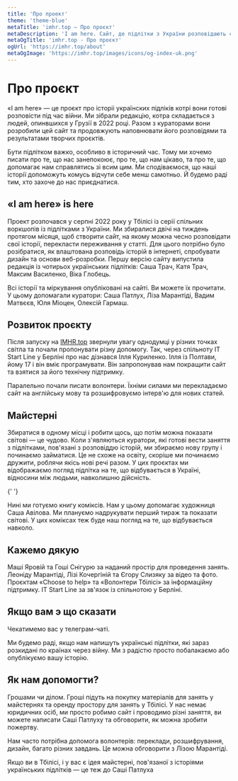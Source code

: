```yaml
---
title: 'Про проект'
theme: 'theme-blue'
metaTitle: 'imhr.top — Про проєкт'
metaDescription: 'I am here. Сайт, де підлітки з України розповідають свої історії.'
metaOgTitle: 'imhr.top - Про проєкт'
ogUrl: 'https://imhr.top/about'
metaOgImage: 'https://imhr.top/images/icons/og-index-uk.png'
---
```


# Про проєкт

«I am here» — це проєкт про історіі українских підліків котрі вони готові розповісти під час війни. Ми зібрали редакцію, котра складається з людей, опинвшихся у Грузії в 2022 році. Разом з кураторами вони розробили цей сайт та продовжують наповнювати його розповідями та результатами творчих проєктів.

Бути підлітком важко, особливо в історичний час. Тому ми хочемо писати про те, що нас занепокоює, про те, що нам цікаво, та про те, що допомагає нам справлятись зі всим цим. Ми сподіваємося, що наші історії допоможуть комусь відчути себе менш самотньо. Й будемо раді тим, хто захоче до нас приєднатися.

## «I am here» is here

Проект розпочався у серпні 2022 року у Тбілісі із серії спільних воркшопів із підлітками з України. Ми збиралися двічі на тиждень протягом місяця, щоб створити сайт, на якому можна чесно розповідати свої історії, перекласти переживання у статті. Для цього потрібно було розібратися, як влаштована розповідь історій в інтернеті, спробувати дизайн та основи веб-розробки. Першу версію сайту випустила редакція із чотирьох українських підлітків: Саша Трач, Катя Трач, Максим Василенко, Віка Глобець.

Всі історії та міркування опубліковані на сайті. Ви можете їх прочитати. У цьому допомагали куратори: Саша Патлух, Ліза Марантіді, Вадим Матвєєв, Юля Міоцен, Олексій Гармаш.

<ImageGrid>
  <GridPhoto
    src="/images/name/sasha.jpg"
    alt="Саша під час прогулянки Ботанічним садом"
  />
  <GridPhoto src="/images/name/vika.jpg" alt="Віка позує" />
  <GridPhoto
    src="/images/name/maks-vika.jpg"
    alt="Макс і Віка щось не поділили"
  />
  <GridPhoto src="/images/name/maks.jpg" alt="Макс" />
  <GridPhoto src="/images/name/pes.jpg" alt="Пес лежить відпочиває" />
  <GridPhoto
    src="/images/name/kate.jpg"
    alt="Катя уважно дивиться в далечінь"
  />
</ImageGrid>

## Розвиток проєкту

Після запуску на [IMHR.top](http://IMHR.top) звернули увагу однодумці у різних точках світла та почали пропонувати різну допомогу. Так, через спільноту <BlankLink path="https://t.me/itstartline">IT Start Line</BlankLink> у Берліні про нас дізнався Ілля Куриленко. Ілля із Полтави, йому 17 і він вміє програмувати. Він запропонував нам покращити сайт та взятися за його технічну підтримку.

Паралельно почали писати волонтери. Їхніми силами ми перекладаємо сайт на англійську мову та розшифровуємо інтерв'ю для нових статей.

## Майстерні

Збиратися в одному місці і робити щось, що потім можна показати світові — це чудово. Коли з'являються куратори, які готові вести заняття з підлітками, пов'язані з розповіддю історій, ми збираємо нову групу і починаємо займатися. Це не схоже на освіту, скоріше ми починаємо дружити, роблячи якісь нові речі разом. У цих проєктах ми відображаємо погляд підлітка на те, що відбувається в Україні, відносини між людьми, навколишню дійсність.

{' '}

<PhotoFullPage src="/images/name/work-process.jpg" text="" />
Нині ми готуємо книгу коміксів. Нам у цьому допомагає художниця Саша Авілова. Ми
плануємо надрукувати перший тираж та показати світові. У цих коміксах теж буде наш
погляд на те, що відбувається навколо.

## Кажемо дякую

Маші Яровій та Гоші Снігурю за наданий простір для проведення занять. Леоніду Марантіді, Лізі Кочергіній та Єгору Слизяку за відео та фото. Проєктам <BlankLink path="https://choosetohelp.ge/">«Choose to help»</BlankLink> та <BlankLink path="https://t.me/volunteerstbilisi">«Волонтери Тбілісі»</BlankLink> за інформаційну підтримку. <BlankLink path="https://t.me/itstartline">IT Start Line</BlankLink> за зв'язок із спільнотою у Берліні.

## Якщо вам э що сказати

Чекатимемо вас у <BlankLink path="https://t.me/+tiiH3XpLUB03YWFi">телеграм-чаті</BlankLink>.

Ми будемо раді, якщо нам напишуть українські підлітки, які зараз розкидані по країнах через війну. Ми з радістю просто побалакаємо або опублікуємо вашу історію.

## Як нам допомогти?

Грошами чи ділом. Гроші підуть на покупку матеріалів для занять у майстернях та оренду простору для занять у Тбілісі. У нас немає юридичних осіб, ми просто робимо сайт і проводимо різні заняття, ви можете написати <BlankLink path="https://t.me/pa7lux">Саші Патлуху</BlankLink> та обговорити, як можна зробити пожертву.

Нам часто потрібна допомога волонтерів: переклади, розшифрування, дизайн, багато різних завдань. Це можна обговорити з <BlankLink path="https://t.me/lisa_marantidi">Лізою Марантіді</BlankLink>.

Якщо ви в Тбілісі, і у вас є ідея майстерні, пов'язаної з історіями українських підлітків — це теж до <BlankLink path="https://t.me/pa7lux">Саші Патлухa</BlankLink>
